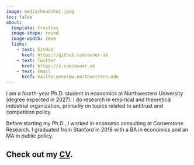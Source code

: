```yaml
---
image: media/headshot.jpeg
toc: false
about: 
  template: trestles
  image-shape: round
  image-width: 20em
  links:
    - text: GitHub
      href: https://github.com/avner-ak
    - text: Twitter
      href: https://x.com/avner_ak
    - text: Email
      href: mailto:avner@u.northwestern.edu
---
```

I am a fourth-year Ph.D. student in economics at Northwestern University (degree expected in 2027). I do research in empirical and theoretical industrial organization, primarily on topics related to antitrust and competition policy.

Before starting my Ph.D., I worked in economic consulting at Cornerstone Research. I graduated from Stanford in 2018 with a BA in economics and an MA in public policy.

Check out my [CV](files/cv.pdf).
---
